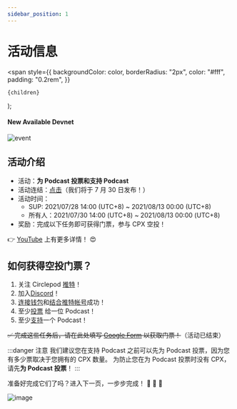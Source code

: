 ```yaml
---
sidebar_position: 1
---
```


# 活动信息

  <span
    style={{
      backgroundColor: color,
      borderRadius: "2px",
      color: "#fff",
      padding: "0.2rem",
    }}
  >
    {children}
  </span>
);

#### New Available <Highlight color="#25c2a0">Devnet</Highlight>

![event](/img/FB.png)

## 活动介绍

- 活动：**为 Podcast 投票和支持 Podcast**
- 活动连结：[点击](https://staging-launch.circlepod.app/)（我们将于 7 月 30 日发布！）
- 活动时间：
  - SUP: 2021/07/28 14:00 (UTC+8) ~ 2021/08/13 00:00 (UTC+8)
  - 所有人：2021/07/30 14:00 (UTC+8) ~ 2021/08/13 00:00 (UTC+8)
- 奖励：完成以下任务即可获得门票，参与 CPX 空投！

👉 [YouTube](https://www.youtube.com/watch?v=YZ-BB6IO_t4) 上有更多详情！ 😍

## 如何获得空投门票？

1. 关注 Circlepod [推特](https://twitter.com/CirclepodP)！
2. 加入[Discord](https://discord.gg/D2pNA2e6Dw)！
3. [连接钱包](/docs/wallet/connect-wallet)和[结合推特帐号](/docs/wallet/connect-twitter)成功！
4. 至少[投票](/docs/protocol/governance/vote) 给一位 Podcast！
5. 至少[支持](/docs/protocol/channel/intro)一个 Podcast！

~~✅ 完成这些任务后，请在此处填写 [Google Form](https://forms.gle/8SnGyo4TtuBKGbYC6) 以获取门票！~~（活动已结束）

:::danger 注意
我们建议您在支持 Podcast 之前可以先为 Podcast 投票，因为您有多少票取决于您拥有的 CPX 数量。
为防止您在为 Podcast 投票时没有 CPX，请先**为 Podcast 投票**！
:::

准备好完成它们了吗？进入下一页，一步步完成！ 🚀 🚀 🚀

![image](/img/hello.gif)

